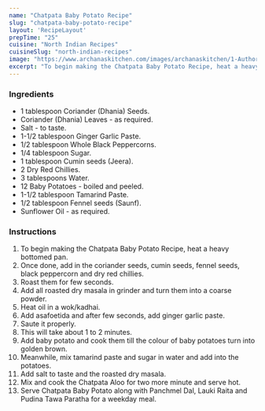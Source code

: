---
name: "Chatpata Baby Potato Recipe"
slug: "chatpata-baby-potato-recipe"
layout: 'RecipeLayout'
prepTime: "25"
cuisine: "North Indian Recipes"
cuisineSlug: "north-indian-recipes"
image: "https://www.archanaskitchen.com/images/archanaskitchen/1-Author/Pooja_Thakur/Chatpata_Baby_Potato.jpg"
excerpt: "To begin making the Chatpata Baby Potato Recipe, heat a heavy bottomed pan"
---

### Ingredients

- 1 tablespoon Coriander (Dhania) Seeds.
- Coriander (Dhania) Leaves - as required.
- Salt - to taste.
- 1-1/2 tablespoon Ginger Garlic Paste.
- 1/2 tablespoon Whole Black Peppercorns.
- 1/4 tablespoon Sugar.
- 1 tablespoon Cumin seeds (Jeera).
- 2 Dry Red Chillies.
- 3 tablespoons Water.
- 12 Baby Potatoes - boiled and peeled.
- 1-1/2 tablespoon Tamarind Paste.
- 1/2 tablespoon Fennel seeds (Saunf).
- Sunflower Oil - as required.

### Instructions

1. To begin making the Chatpata Baby Potato Recipe, heat a heavy bottomed pan.
1. Once done, add in the coriander seeds, cumin seeds, fennel seeds, black peppercorn and dry red chillies.
1. Roast them for few seconds.
1. Add all roasted dry masala in grinder and turn them into a coarse powder.
1. Heat oil in a wok/kadhai.
1. Add asafoetida and after few seconds, add ginger garlic paste.
1. Saute it properly.
1. This will take about 1 to 2 minutes.
1. Add baby potato and cook them till the colour of baby potatoes turn into golden brown.
1. Meanwhile, mix tamarind paste and sugar in water and add into the potatoes.
1. Add salt to taste and the roasted dry masala.
1. Mix and cook the Chatpata Aloo for two more minute and serve hot.
1. Serve Chatpata Baby Potato along with Panchmel Dal, Lauki Raita and Pudina Tawa Paratha for a weekday meal.

